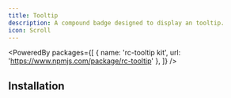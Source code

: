 ```yaml
---
title: Tooltip
description: A compound badge designed to display an tooltip.
icon: Scroll
---
```


<PoweredBy packages={[
  { name: 'rc-tooltip kit', url: 'https://www.npmjs.com/package/rc-tooltip' },
]} />


## Installation

<Installer packageName="tooltip" />
